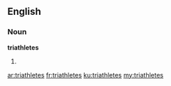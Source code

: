 ==English==

===Noun===
'''triathletes'''

# {{plural of|triathlete}}

[[ar:triathletes]]
[[fr:triathletes]]
[[ku:triathletes]]
[[my:triathletes]]